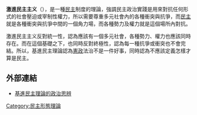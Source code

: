 {{NoteTA |G1=Country 
|1=zh-cn:激进;zh-tw:基進;zh-hk:激進
}}
{{Democracy}}
'''激進民主主义'''（'''{{lang|en|Radical Democracy}}'''），是一種[[民主|民主]]制度的理論，強調民主政治實踐是用來對抗任何形式的社會壓迫或宰制性權力，所以需要尊重多元社會內的各種衝突與抗爭，而[[民主|民主]]就是各種衝突與抗爭中間的一個角力場，而各種勢力及權力就是這個場所內對抗。

激進民主主义反對統一性，認為應該有一個多元社會，各種勢力、權力也應該同時存在。而在這個基礎之下，也同時反對終極性，認為每一種抗爭或衝突也不會完結。所以，基進民主理論認為[[憲政|憲政]]法治不是一件好事，同時認為不應該定義怎樣才算是民主。

==外部連結==
*[http://ntupsr.s3.amazonaws.com/psr/wp-content/uploads/2011/10/1.-蔡英文.pdf 基進民主理論的政治思辨]

{{Poli-stub}}
[[Category:民主形態理論|Category:民主形態理論]]